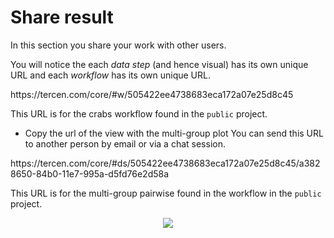 # Share result
In this section you share your work with other users. 

You will notice the each _data step_ (and hence visual) has its own unique URL and each _workflow_ has its own unique URL.
 
 https://tercen.com/core/#w/505422ee4738683eca172a07e25d8c45

This URL is for the crabs workflow found in the ``public`` project.
 
* Copy the url of the view with the multi-group plot
You can send this URL to another person by email or via a chat session.

 https://tercen.com/core/#ds/505422ee4738683eca172a07e25d8c45/a3828650-84b0-11e7-995a-d5fd76e2d58a


This URL is for the multi-group pairwise found in the workflow in the ``public`` project.


<center>![](images/share.png)</center>


